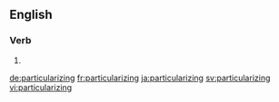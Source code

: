 ==English==

===Verb===
{{head|en|present participle}}

# {{present participle of|particularize|lang=en|nocat=1}}

[[de:particularizing]]
[[fr:particularizing]]
[[ja:particularizing]]
[[sv:particularizing]]
[[vi:particularizing]]